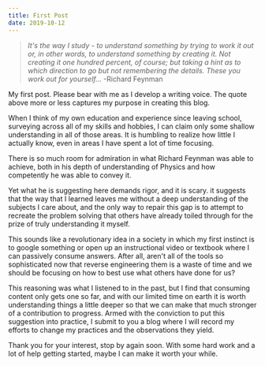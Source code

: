 ```yaml
---
title: First Post
date: 2019-10-12
---
```


> _It's the way I study - to understand something by trying to work it out or,
  in other words, to understand something by creating it. Not creating it one hundred 
  percent, of course; but taking a hint as to which direction to go
  but not remembering the details. These you work out for yourself._..
  -Richard Feynman

My first post. Please bear with me as I develop a writing voice. The quote above more or less captures
my purpose in creating this blog. 

When I think of my own education and experience since leaving school, surveying across all of my skills
and hobbies, I can claim only some shallow understanding in all of those areas. 
It is humbling to realize how little I actually know, even in areas I have spent a lot of time focusing. 

There is so much room for admiration in what Richard Feynman was able to achieve, both in his depth of 
understanding of Physics and how competently he was able to convey it.

Yet what he is suggesting here demands rigor, and it is scary. it suggests that the way that I learned
leaves me without a deep understanding of the subjects I care about, and the only way to repair this
gap is to attempt to recreate the problem solving that others have already toiled through for the 
prize of truly understanding it myself. 

This sounds like a revolutionary idea in a society in which my first instinct is to google something
or open up an instructional video or textbook where I can passively consume answers. After all, 
aren't all of the tools so sophisticated now that reverse engineering them is a waste of time and 
we should be focusing on how to best use what others have done for us?

This reasoning was what I listened to in the past, but I find that consuming content only gets one
so far, and with our limited time on earth it is worth understanding things a little deeper so that
we can make that much stronger of a contribution to progress. Armed with the conviction to put this suggestion 
into practice, I submit to you a blog where I will record my efforts to change my practices and the 
observations they yield.

Thank you for your interest, stop by again soon. With some hard work and a lot of help getting started,
maybe I can make it worth your while.